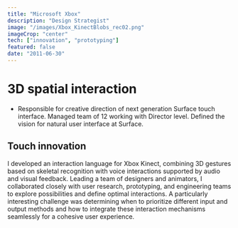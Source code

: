 ```yaml
---
title: "Microsoft Xbox"
description: "Design Strategist"
image: "/images/Xbox_KinectBlobs_rec02.png"
imageCrop: "center"
tech: ["innovation", "prototyping"]
featured: false
date: "2011-06-30"
---
```


# 3D spatial interaction

- Responsible for creative direction of next generation Surface touch interface. Managed team of 12 working with Director level. Defined the vision for natural user interface at Surface.

## Touch innovation

<ImageGallery>
  <div>
    I developed an interaction language for Xbox Kinect, combining 3D gestures based on skeletal recognition with voice interactions supported by audio and visual feedback. 
    Leading a team of designers and animators, I collaborated closely with user research, prototyping, and engineering teams to explore possibilities and define optimal interactions. 
    A particularly interesting challenge was determining when to prioritize different input and output methods and how to integrate these interaction mechanisms seamlessly for a cohesive user experience.
  </div>

  <MDXImage
    src="/images/Xbox_KinectBlobs_rec02.png"
    alt="hand"
  />
</ImageGallery>
